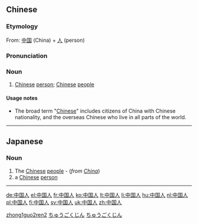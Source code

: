==Chinese==
{{zh-hanzi-box|[[中国]][[人]]|[[中國人]]}}

===Etymology===
From: [[中国]] (China) + [[人]] (person)

===Pronunciation===
{{zh-pron
|m=zhōnggúorén
|c=zung1 gwok3 jan4
|h=pfs=chûng-koet-ngìn
|mn=tiong-kok-lâng
|w=1tson koq nyin
|cat=n
}}

===Noun===
{{zh-noun}}

# [[Chinese]] [[person]]; [[Chinese]] [[people]]

====Usage notes====
* The broad term "[[Chinese]]" includes citizens of China with Chinese nationality, and the overseas Chinese who live in all parts of the world.

[[Category:zh:Nationalities|zhong1guo2ren2]]

----

==Japanese==
{{ja-kanjitab|ちゅう|こく|k2=ごく|じん|yomi=on}}

===Noun===
{{ja-noun|ちゅうごくじん|kyu=中國人}}

# The [[Chinese]] [[people]] - (''from [[China]]'')
# a [[Chinese]] [[person]]

[[Category:Rendaku|ちゅうごくじん]]
[[Category:ja:Nationalities|ちゅうごくじん]]

----

[[de:中国人]]
[[el:中国人]]
[[fr:中国人]]
[[ko:中国人]]
[[lt:中国人]]
[[li:中国人]]
[[hu:中国人]]
[[nl:中国人]]
[[pl:中国人]]
[[fi:中国人]]
[[sv:中国人]]
[[uk:中国人]]
[[zh:中国人]]